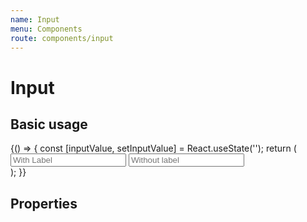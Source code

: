 ```yaml
---
name: Input
menu: Components
route: components/input
---
```



# Input

## Basic usage

<Playground>
  {() => {
    const [inputValue, setInputValue] = React.useState('');
    return (
      <div>
        <Input
          transparent
          containerClassName="mb-3"
          label="Label"
          placeholder="With Label"
        />
        <Input placeholder="Without label" />
      </div>
    );
  }}
</Playground>

## Properties

<Props of={Input} />
